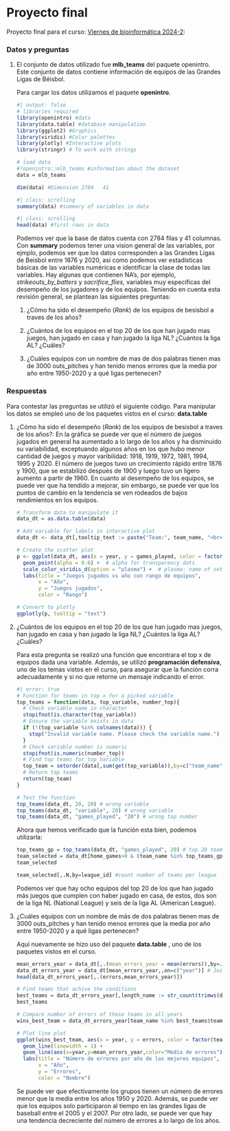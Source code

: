 # Proyecto final {.unnumbered}

Proyecto final para el curso: [Viernes de bioinformática 2024-2](https://github.com/EveliaCoss/ViernesBioinfo2024_parte2):

### Datos y preguntas

1.  El conjunto de datos utilizado fue **mlb_teams** del paquete openintro. Este conjunto de datos contiene información de equipos de las Grandes Ligas de Béisbol.

    Para cargar los datos utilizamos el paquete **openintro**.

    ```r
    #| output: false
    # libraries required
    library(openintro) #data
    library(data.table) #database manipulation
    library(ggplot2) #Graphics
    library(viridis) #Color palettes
    library(plotly) #Interactive plots
    library(stringr) # To work with strings

    # load data
    #?openintro::mlb_teams #information about the dataset
    data = mlb_teams
    ```

    ```r
    dim(data) #Dimension 2784   41
    ```

    ```r
    #| class: scrolling
    summary(data) #summary of variables in data
    ```

    ```r
    #| class: scrolling
    head(data) #first rows in data
    ```

    Podemos ver que la base de datos cuenta con 2784 filas y 41 columnas. Con **summary** podemos tener una vision general de las variables, por ejmplo, podemos ver que los datos corresponden a las Grandes Ligas de Beisbol entre 1876 y 2020, así como podemos ver estadísticas básicas de las variables numéricas e identificar la clase de todas las variables. Hay algunas que contienen NA's, por ejemplo, *strikeouts_by_batters* y *sacrifice_flies*, variables muy especificas del desempeño de los jugadores y de los equipos. Teniendo en cuenta esta revisión general, se plantean las siguientes preguntas:

    1.  ¿Cómo ha sido el desempeño (*Rank*) de los equipos de besisbol a traves de los años?

    2.  ¿Cuántos de los equipos en el top 20 de los que han jugado mas juegos, han jugado en casa y han jugado la liga NL? ¿Cuántos la liga AL? ¿Cuáles?

    3.  ¿Cuáles equipos con un nombre de mas de dos palabras tienen mas de 3000 outs_pitches y han tenido menos errores que la media por año entre 1950-2020 y a qué ligas pertenecen?

### Respuestas

Para contestar las preguntas se utilizó el siguiente código. Para manipular los datos se empleó uno de los paquetes vistos en el curso: **data.table**

1.  ¿Cómo ha sido el desempeño (*Rank*) de los equipos de besisbol a traves de los años?: En la gráfica se puede ver que el número de juegos jugados en general ha aumentado a lo largo de los años y ha disminuido su variabilidad, exceptuando algunos años en los que hubo menor cantidad de juegos y mayor varibilidad: 1918, 1919, 1972, 1981, 1994, 1995 y 2020. El número de juegos tuvo un crecimiento rápido entre 1876 y 1900, que se estabilizó después de 1900 y luego tuvo un ligero aumento a partir de 1960. En cuanto al desempeño de los equipos, se puede ver que ha tendido a mejorar, sin embargo, se puede ver que los puntos de cambio en la tendencia se ven rodeados de bajos rendimientos en los equipos.

    ```r
    # Transform data to manipulate it
    data_dt = as.data.table(data)

    # Add variable for labels in interactive plot
    data_dt <- data_dt[,tooltip_text := paste("Team:", team_name, "<br>Year:", year, "<br>Rank:", rank, "<br>Games Played:", games_played)]

    # Create the scatter plot
    p <- ggplot(data_dt, aes(x = year, y = games_played, color = factor(rank), text = tooltip_text)) +
      geom_point(alpha = 0.6) +  # alpha for transparency dots
      scale_color_viridis_d(option = "plasma") +  # plasma: name of set of colors
      labs(title = "Juegos jugados vs año con rango de equipos",
           x = "Año",
           y = "Juegos jugados",
           color = "Rango")

    # Convert to plotly
    ggplotly(p, tooltip = "text")
    ```

2.  ¿Cuántos de los equipos en el top 20 de los que han jugado mas juegos, han jugado en casa y han jugado la liga NL? ¿Cuántos la liga AL? ¿Cuáles?

    Para esta pregunta se realizó una función que encontrara el top x de equipos dada una variable. Además, se utilizó **programación defensiva**, uno de los temas vistos en el curso, para asegurar que la función corra adecuadamente y si no que retorne un mensaje indicando el error.

    ```r
    #| error: true
    # Function for teams in top x for a picked variable
    top_teams = function(data, top_variable, number_top){
      # Check variable name in character
      stopifnot(is.character(top_variable))
      # Ensure the variable exists in data
      if (!(top_variable %in% colnames(data))) {
        stop("Invalid variable name. Please check the variable name.")
      }
      # Check variable number is numeric
      stopifnot(is.numeric(number_top))
      # Find top teams for top_Variable
      top_team = setorder(data[,sum(get(top_variable)),by=c("team_name")],V1)[1:number_top]
      # Return top teams
      return(top_team)
    }

    # Test the function
    top_teams(data_dt, 20, 20) # wrong variable
    top_teams(data_dt, "variable", 20) # wrong variable
    top_teams(data_dt, "games_played", "20") # wrong top number
    ```

    Ahora que hemos verificado que la función esta bien, podemos utilizarla:

    ```r
    top_teams_gp = top_teams(data_dt, "games_played", 20) # top 20 teams for games_played
    team_selected = data_dt[home_games>0 & (team_name %in% top_teams_gp$team_name),.(team_name,league_id)] # select from top teams those that achive the other conditions
    team_selected

    team_selected[,.N,by=league_id] #count number of teams per league
    ```

    Podemos ver que hay ocho equipos del top 20 de los que han jugado más juegos que cumplen con haber jugado en casa, de estos, dos son de la liga NL (National League) y seis de la liga AL (American League).

3.  ¿Cuáles equipos con un nombre de más de dos palabras tienen mas de 3000 outs_pitches y han tenido menos errores que la media por año entre 1950-2020 y a qué ligas pertenecen?

    Aquí nuevamente se hizo uso del paquete **data.table** , uno de los paquetes vistos en el curso.

    ```r
    mean_errors_year = data_dt[,.(mean_errors_year = mean(errors)),by=.(year)] # calculate mean error per year
    data_dt_errors_year = data_dt[mean_errors_year,,on=c("year")] # Join mean error variable to original data base
    head(data_dt_errors_year[,.(errors,mean_errors_year)])

    # Find teams that achive the conditions
    best_teams = data_dt_errors_year[,length_name := str_count(trimws(data_dt$team_name)," ")][outs_pitches>3000 & errors<mean_errors_year & 1950<year & year<2020 & length_name>2,.(team_name,year,league_id)]
    best_teams

    # Compare number of errors of these teams in all years
    wins_best_team = data_dt_errors_year[team_name %in% best_teams$team_name,.(team_name,errors,year,mean_errors_year)]

    # Plot line plot
    ggplot(wins_best_team, aes(x = year, y = errors, color = factor(team_name))) +
      geom_line(linewidth = 1) + 
      geom_line(aes(x=year,y=mean_errors_year,color="Media de errores"), linewidth=1) +
      labs(title = "Número de errores por año de los mejores equipos",
           x = "Año",
           y = "Errores",
           color = "Nombre")
    ```

    Se puede ver que efectivamente los grupos tienen un número de errores menor que la media entre los años 1950 y 2020. Además, se puede ver que los equipos solo participaron al tiempo en las grandes ligas de baseball entre el 2005 y el 2007. Por otro lado, se puede ver que hay una tendencia decreciente del número de errores a lo largo de los años.
